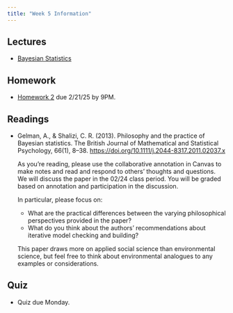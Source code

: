 ```yaml
---
title: "Week 5 Information"
---
```


## Lectures

- [Bayesian Statistics](../slides/lecture05-1-bayes.qmd)

## Homework

- [Homework 2](../hw/hw02/hw02.qmd) due 2/21/25 by 9PM.

## Readings

- Gelman, A., & Shalizi, C. R. (2013). Philosophy and the practice of Bayesian statistics. The British Journal of Mathematical and Statistical Psychology, 66(1), 8–38. <https://doi.org/10.1111/j.2044-8317.2011.02037.x>

  As you're reading, please use the collaborative annotation in Canvas to make notes and read and respond to others' thoughts and questions. We will discuss the paper in the 02/24 class period. You will be graded based on annotation and participation in the discussion.

  In particular, please focus on:

  * What are the practical differences between the varying philosophical perspectives provided in the paper?
  * What do you think about the authors' recommendations about iterative model checking and building?
  
  This paper draws more on applied social science than environmental science, but feel free to think about environmental analogues to any examples or considerations.


## Quiz

- Quiz due Monday.